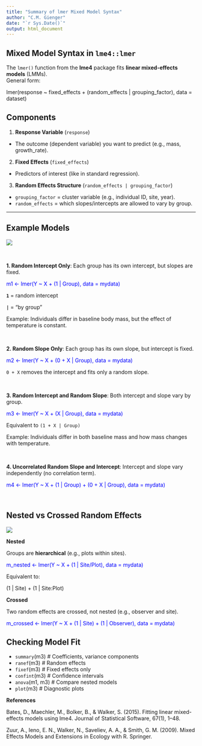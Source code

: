 ```yaml
---
title: "Summary of lmer Mixed Model Syntax"
author: "C.M. Gienger"
date: "`r Sys.Date()`"
output: html_document
---
```


## Mixed Model Syntax in `lme4::lmer`

The `lmer()` function from the **lme4** package fits **linear mixed-effects models** (LMMs).  
General form:

lmer(response ~ fixed_effects + (random_effects | grouping_factor), data = dataset)


## Components

1. **Response Variable** (`response`)
- The outcome (dependent variable) you want to predict (e.g., mass, growth_rate).

2. **Fixed Effects** (`fixed_effects`)
-  Predictors of interest (like in standard regression).

3. **Random Effects Structure** (`random_effects | grouping_factor`)
-  `grouping_factor` = cluster variable (e.g., individual ID, site, year).
-  `random_effects` = which slopes/intercepts are allowed to vary by group.

-----------------------------------------------------------------------------

## Example Models

![](../images/harrison_mixed.png)

\

**1. Random Intercept Only**: Each group has its own intercept, but slopes are fixed.

<span style="color:blue">m1 <- lmer(Y ~ X + (1 | Group), data = mydata)</span>

**`1`** = random intercept

**`|`** = "by group"

Example: Individuals differ in baseline body mass, but the effect of temperature is constant.

\

**2. Random Slope Only**: Each group has its own slope, but intercept is fixed.

<span style="color:blue">m2 <- lmer(Y ~ X + (0 + X | Group), data = mydata)</span>


`0 + X` removes the intercept and fits only a random slope.

\

**3. Random Intercept and Random Slope**: Both intercept and slope vary by group.

<span style="color:blue">m3 <- lmer(Y ~ X + (X | Group), data = mydata)</span>

Equivalent to `(1 + X | Group)`

Example: Individuals differ in both baseline mass and how mass changes with temperature.

\

**4. Uncorrelated Random Slope and Intercept**: Intercept and slope vary independently (no correlation term).

<span style="color:blue">m4 <- lmer(Y ~ X + (1 | Group) + (0 + X | Group), data = mydata)</span>

\

## Nested vs Crossed Random Effects

![](../images/nested_crossed_3.jpg)

**Nested**

Groups are **hierarchical** (e.g., plots within sites).

<span style="color:blue">m_nested <- lmer(Y ~ X + (1 | Site/Plot), data = mydata)</span>


Equivalent to:

(1 | Site) + (1 | Site:Plot)

**Crossed**

Two random effects are crossed, not nested (e.g., observer and site).

<span style="color:blue">m_crossed <- lmer(Y ~ X + (1 | Site) + (1 | Observer), data = mydata)</span>

## Checking Model Fit
-  `summary`(m3)      # Coefficients, variance components
-  `ranef`(m3)        # Random effects
-  `fixef`(m3)        # Fixed effects only
-  `confint`(m3)      # Confidence intervals
-  `anova`(m1, m3)    # Compare nested models
-  `plot`(m3)         # Diagnostic plots

**References**

Bates, D., Maechler, M., Bolker, B., & Walker, S. (2015). Fitting linear mixed-effects models using lme4. Journal of Statistical Software, 67(1), 1–48.

Zuur, A., Ieno, E. N., Walker, N., Saveliev, A. A., & Smith, G. M. (2009). Mixed Effects Models and Extensions in Ecology with R. Springer.